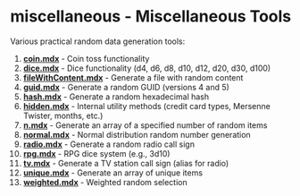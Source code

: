 # miscellaneous - Miscellaneous Tools

Various practical random data generation tools:

1. **[coin.mdx](/en/docs/miscellaneous/coin)** - Coin toss functionality
2. **[dice.mdx](/en/docs/miscellaneous/dice)** - Dice functionality (d4, d6, d8, d10, d12, d20, d30, d100)
3. **[fileWithContent.mdx](/en/docs/miscellaneous/fileWithContent)** - Generate a file with random content
4. **[guid.mdx](/en/docs/miscellaneous/guid)** - Generate a random GUID (versions 4 and 5)
5. **[hash.mdx](/en/docs/miscellaneous/hash)** - Generate a random hexadecimal hash
6. **[hidden.mdx](/en/docs/miscellaneous/hidden)** - Internal utility methods (credit card types, Mersenne Twister, months, etc.)
7. **[n.mdx](/en/docs/miscellaneous/n)** - Generate an array of a specified number of random items
8. **[normal.mdx](/en/docs/miscellaneous/normal)** - Normal distribution random number generation
9. **[radio.mdx](/en/docs/miscellaneous/radio)** - Generate a random radio call sign
10. **[rpg.mdx](/en/docs/miscellaneous/rpg)** - RPG dice system (e.g., 3d10)
11. **[tv.mdx](/en/docs/miscellaneous/tv)** - Generate a TV station call sign (alias for radio)
12. **[unique.mdx](/en/docs/miscellaneous/unique)** - Generate an array of unique items
13. **[weighted.mdx](/en/docs/miscellaneous/weighted)** - Weighted random selection
